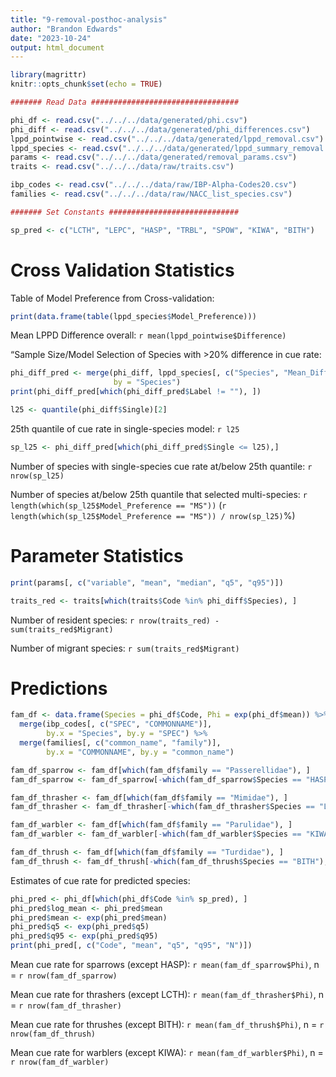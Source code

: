 ```yaml
---
title: "9-removal-posthoc-analysis"
author: "Brandon Edwards"
date: "2023-10-24"
output: html_document
---
```


```r
library(magrittr)
knitr::opts_chunk$set(echo = TRUE)
```
```r
####### Read Data #################################

phi_df <- read.csv("../../../data/generated/phi.csv")
phi_diff <- read.csv("../../../data/generated/phi_differences.csv")
lppd_pointwise <- read.csv("../../../data/generated/lppd_removal.csv")
lppd_species <- read.csv("../../../data/generated/lppd_summary_removal.csv")
params <- read.csv("../../../data/generated/removal_params.csv")
traits <- read.csv("../../../data/raw/traits.csv")

ibp_codes <- read.csv("../../../data/raw/IBP-Alpha-Codes20.csv")
families <- read.csv("../../../data/raw/NACC_list_species.csv")

####### Set Constants #############################

sp_pred <- c("LCTH", "LEPC", "HASP", "TRBL", "SPOW", "KIWA", "BITH")
```

# Cross Validation Statistics

Table of Model Preference from Cross-validation:
```r
print(data.frame(table(lppd_species$Model_Preference)))
```

Mean LPPD Difference overall: `r mean(lppd_pointwise$Difference)`

"Sample Size/Model Selection of Species with >20% difference in cue rate:
```r
phi_diff_pred <- merge(phi_diff, lppd_species[, c("Species", "Mean_Difference", "Model_Preference", "Migrant")],
                       by = "Species")
print(phi_diff_pred[which(phi_diff_pred$Label != ""), ])
```

```r
l25 <- quantile(phi_diff$Single)[2]
```
25th quantile of cue rate in single-species model: `r l25`
```r
sp_l25 <- phi_diff_pred[which(phi_diff_pred$Single <= l25),]
```

Number of species with single-species cue rate at/below 25th quantile: `r nrow(sp_l25)`

Number of species at/below 25th quantile that selected multi-species: `r length(which(sp_l25$Model_Preference == "MS"))` (`r length(which(sp_l25$Model_Preference == "MS")) / nrow(sp_l25)`%)

# Parameter Statistics
```r
print(params[, c("variable", "mean", "median", "q5", "q95")])
```

```r
traits_red <- traits[which(traits$Code %in% phi_diff$Species), ]
```

Number of resident species: `r nrow(traits_red) - sum(traits_red$Migrant)`

Number of migrant species: `r sum(traits_red$Migrant)`

# Predictions
```r
fam_df <- data.frame(Species = phi_df$Code, Phi = exp(phi_df$mean)) %>%
  merge(ibp_codes[, c("SPEC", "COMMONNAME")],
        by.x = "Species", by.y = "SPEC") %>%
  merge(families[, c("common_name", "family")],
        by.x = "COMMONNAME", by.y = "common_name")

fam_df_sparrow <- fam_df[which(fam_df$family == "Passerellidae"), ]
fam_df_sparrow <- fam_df_sparrow[-which(fam_df_sparrow$Species == "HASP"), ]

fam_df_thrasher <- fam_df[which(fam_df$family == "Mimidae"), ]
fam_df_thrasher <- fam_df_thrasher[-which(fam_df_thrasher$Species == "LCTH"), ]

fam_df_warbler <- fam_df[which(fam_df$family == "Parulidae"), ]
fam_df_warbler <- fam_df_warbler[-which(fam_df_warbler$Species == "KIWA"), ]

fam_df_thrush <- fam_df[which(fam_df$family == "Turdidae"), ]
fam_df_thrush <- fam_df_thrush[-which(fam_df_thrush$Species == "BITH"), ]
```

Estimates of cue rate for predicted species:
```r
phi_pred <- phi_df[which(phi_df$Code %in% sp_pred), ]
phi_pred$log_mean <- phi_pred$mean
phi_pred$mean <- exp(phi_pred$mean)
phi_pred$q5 <- exp(phi_pred$q5)
phi_pred$q95 <- exp(phi_pred$q95)
print(phi_pred[, c("Code", "mean", "q5", "q95", "N")])
```

Mean cue rate for sparrows (except HASP): `r mean(fam_df_sparrow$Phi)`, n = `r nrow(fam_df_sparrow)`

Mean cue rate for thrashers (except LCTH): `r mean(fam_df_thrasher$Phi)`, n = `r nrow(fam_df_thrasher)`

Mean cue rate for thrushes (except BITH): `r mean(fam_df_thrush$Phi)`, n = `r nrow(fam_df_thrush)`

Mean cue rate for warblers (except KIWA): `r mean(fam_df_warbler$Phi)`, n = `r nrow(fam_df_warbler)`